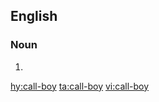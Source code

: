 ==English==

===Noun===
{{en-noun|head=[[call]]-[[boy]]}}

# {{alternative spelling of|callboy}}

[[hy:call-boy]]
[[ta:call-boy]]
[[vi:call-boy]]